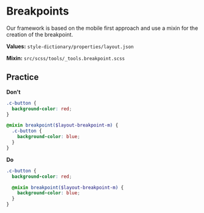 <Meta title='1.Docs|Breakpoints'/>

# Breakpoints
Our framework is based on the mobile first approach and use a mixin for the creation of the breakpoint.

**Values:**
`style-dictionary/properties/layout.json`

**Mixin:**
`src/scss/tools/_tools.breakpoint.scss`

## Practice
**Don't**
````scss
.c-button {
  background-color: red;
}

@mixin breakpoint($layout-breakpoint-m) {
  .c-button {
    background-color: blue;
  }
}
````

**Do**
````scss
.c-button {
  background-color: red;

  @mixin breakpoint($layout-breakpoint-m) {
    background-color: blue;
  }
}
````